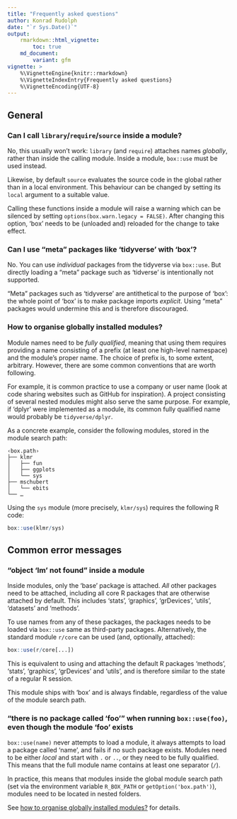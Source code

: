 ```yaml
---
title: "Frequently asked questions"
author: Konrad Rudolph
date: "`r Sys.Date()`"
output:
    rmarkdown::html_vignette:
        toc: true
    md_document:
        variant: gfm
vignette: >
    %\VignetteEngine{knitr::rmarkdown}
    %\VignetteIndexEntry{Frequently asked questions}
    %\VignetteEncoding{UTF-8}
---
```

## General

### Can I call `library`/`require`/`source` inside a module?

No, this usually won’t work: `library` (and `require`) attaches names
*globally*, rather than inside the calling module. Inside a module,
`box::use` must be used instead.

Likewise, by default `source` evaluates the source code in the global
rather than in a local environment. This behaviour can be changed by
setting its `local` argument to a suitable value.

Calling these functions inside a module will raise a warning which can
be silenced by setting `options(box.warn.legacy = FALSE)`. After
changing this option, ‘box’ needs to be (unloaded and) reloaded for the
change to take effect.

### Can I use “meta” packages like ‘tidyverse’ with ‘box’?

No. You can use *individual* packages from the tidyverse via `box::use`.
But directly loading a “meta” package such as ‘tidverse’ is
intentionally not supported.

“Meta” packages such as ‘tidyverse’ are antithetical to the purpose of
‘box’: the whole point of ‘box’ is to make package imports *explicit*.
Using “meta” packages would undermine this and is therefore discouraged.

### How to organise globally installed modules?

Module names need to be *fully qualified*, meaning that using them
requires providing a name consisting of a prefix (at least one
high-level namespace) and the module’s proper name. The choice of prefix
is, to some extent, arbitrary. However, there are some common
conventions that are worth following.

For example, it is common practice to use a company or user name (look
at code sharing websites such as GitHub for inspiration). A project
consisting of several nested modules might also serve the same purpose.
For example, if ‘dplyr’ were implemented as a module, its common fully
qualified name would probably be `tidyverse/dplyr`.

As a concrete example, consider the following modules, stored in the
module search path:

    ‹box.path›
    ├── klmr
    │   ├── fun
    │   ├── ggplots
    │   └── sys
    ├── mschubert
    │   └── ebits
    └── …

Using the `sys` module (more precisely, `klmr/sys`) requires the
following R code:

```r
box::use(klmr/sys)
```

## Common error messages

### “object ‘lm’ not found” inside a module

Inside modules, only the ‘base’ package is attached. *All* other
packages need to be attached, including all core R packages that are
otherwise attached by default. This includes ‘stats’, ‘graphics’,
‘grDevices’, ‘utils’, ‘datasets’ and ‘methods’.

To use names from any of these packages, the packages needs to be loaded
via `box::use` same as third-party packages. Alternatively, the standard
module `r/core` can be used (and, optionally, attached):

```r
box::use(r/core[...])
```

This is equivalent to using and attaching the default R packages
‘methods’, ‘stats’, ‘graphics’, ‘grDevices’ and ‘utils’, and is
therefore similar to the state of a regular R session.

This module ships with ‘box’ and is always findable, regardless of the
value of the module search path.

### “there is no package called ‘foo’” when running `box::use(foo)`, even though the module ‘foo’ exists

`box::use(name)` never attempts to load a module, it always attempts to
load a package called ‘name’, and fails if no such package exists.
Modules need to be either *local* and start with `.` or `..`, or they
need to be fully qualified. This means that the full module name
contains at least one separator (`/`).

In practice, this means that modules inside the global module search
path (set via the environment variable `R_BOX_PATH` or
`getOption('box.path')`), modules need to be located in nested folders.

See [how to organise globally installed
modules?](#how-to-organise-globally-installed-modules-) for details.
